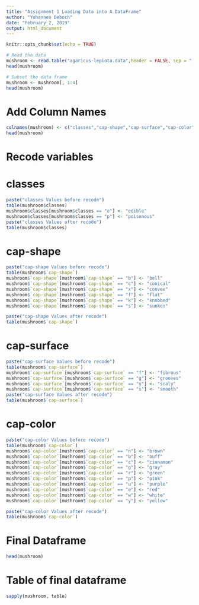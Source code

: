 ```yaml
---
title: "Assignment 1 Loading Data into A DataFrame"
author: "Yohannes Deboch"
date: "February 2, 2019"
output: html_document
---
```


```r
knitr::opts_chunk$set(echo = TRUE)
```
```r
# Read the data
mushroom <- read.table("agaricus-lepiota.data",header = FALSE, sep = ",", stringsAsFactors = FALSE)
head(mushroom)
```
```r
# Subset the data frame
mushroom <- mushroom[, 1:4]
head(mushroom)
```

# Add Column Names
```r

colnames(mushroom) <- c("classes","cap-shape","cap-surface","cap-color")
head(mushroom)
```
# Recode variables
# classes
```r


paste("classes Values before recode")
table(mushroom$classes)
mushroom$classes[mushroom$classes == "e"] <- "edible"
mushroom$classes[mushroom$classes == "p"] <- "poisonous"
paste("classes Values after recode")
table(mushroom$classes)
```

# cap-shape
```r

paste("cap-shape Values before recode")
table(mushroom$`cap-shape`)
mushroom$`cap-shape`[mushroom$`cap-shape` == "b"] <- "bell"
mushroom$`cap-shape`[mushroom$`cap-shape` == "c"] <- "conical"
mushroom$`cap-shape`[mushroom$`cap-shape` == "x"] <- "convex"
mushroom$`cap-shape`[mushroom$`cap-shape` == "f"] <- "flat"
mushroom$`cap-shape`[mushroom$`cap-shape` == "k"] <- "knobbed"
mushroom$`cap-shape`[mushroom$`cap-shape` == "s"] <- "sunken"

paste("cap-shape Values after recode")
table(mushroom$`cap-shape`)
```
# cap-surface
```r


paste("cap-surface Values before recode")
table(mushroom$`cap-surface`)
mushroom$`cap-surface`[mushroom$`cap-surface` == "f"] <- "fibrous"
mushroom$`cap-surface`[mushroom$`cap-surface` == "g"] <- "grooves"
mushroom$`cap-surface`[mushroom$`cap-surface` == "y"] <- "scaly"
mushroom$`cap-surface`[mushroom$`cap-surface` == "s"] <- "smooth"
paste("cap-surface Values after recode")
table(mushroom$`cap-surface`)
```

# cap-color

```r

paste("cap-color Values before recode")
table(mushroom$`cap-color`)
mushroom$`cap-color`[mushroom$`cap-color` == "n"] <- "brown"
mushroom$`cap-color`[mushroom$`cap-color` == "b"] <- "buff"
mushroom$`cap-color`[mushroom$`cap-color` == "c"] <- "cinnamon"
mushroom$`cap-color`[mushroom$`cap-color` == "g"] <- "gray"
mushroom$`cap-color`[mushroom$`cap-color` == "r"] <- "green"
mushroom$`cap-color`[mushroom$`cap-color` == "p"] <- "pink"
mushroom$`cap-color`[mushroom$`cap-color` == "u"] <- "purple"
mushroom$`cap-color`[mushroom$`cap-color` == "e"] <- "red"
mushroom$`cap-color`[mushroom$`cap-color` == "w"] <- "white"
mushroom$`cap-color`[mushroom$`cap-color` == "y"] <- "yellow"

paste("cap-color Values after recode")
table(mushroom$`cap-color`)
```

# Final Dataframe
```r
head(mushroom)
```
# Table of final dataframe
```r
sapply(mushroom, table)
```

